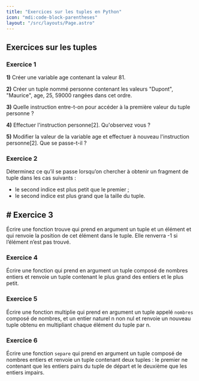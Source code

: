 ```yaml
---
title: "Exercices sur les tuples en Python"
icon: "mdi:code-block-parentheses"
layout: "/src/layouts/Page.astro"
---
```


## Exercices sur les tuples

### Exercice 1

**1)** Créer une variable age contenant la valeur 81.

**2)** Créer un tuple nommé personne contenant les valeurs "Dupont",
"Maurice", age, 25, 59000 rangées dans cet ordre.

**3)** Quelle instruction entre-t-on pour accéder à la première valeur du
tuple personne ?

**4)** Effectuer l'instruction personne[2]. Qu'observez vous ?

**5)** Modifier la valeur de la variable age et effectuer à nouveau
l'instruction personne[2]. Que se passe-t-il ?

### Exercice 2

Déterminez ce qu’il se passe lorsqu’on chercher à obtenir un fragment de tuple
dans les cas suivants :
- le second indice est plus petit que le premier ;
- le second indice est plus grand que la taille du tuple.

## # Exercice 3

Écrire une fonction trouve qui prend en argument un tuple et un élément et qui
renvoie la position de cet élément dans le tuple. Elle renverra -1 si
l’élément n’est pas trouvé.

### Exercice 4

Écrire une fonction qui prend en argument un tuple composé de nombres entiers
et renvoie un tuple contenant le plus grand des entiers et le plus petit.

### Exercice 5

Écrire une fonction multiplie qui prend en argument un tuple appelé `nombres`
composé de nombres, et un entier naturel n non nul et renvoie un nouveau tuple
obtenu en multipliant chaque élément du tuple par n.

### Exercice 6

Écrire une fonction `separe` qui prend en argument un tuple composé de nombres
entiers et renvoie un tuple contenant deux tuples : le premier ne contenant
que les entiers pairs du tuple de départ et le deuxième que les entiers
impairs.
